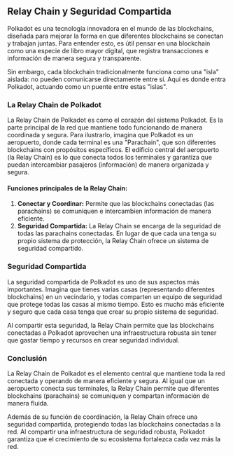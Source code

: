 ## Relay Chain y Seguridad Compartida

Polkadot es una tecnología innovadora en el mundo de las blockchains, diseñada para mejorar la forma en que diferentes blockchains se conectan y trabajan juntas. Para entender esto, es útil pensar en una blockchain como una especie de libro mayor digital, que registra transacciones e información de manera segura y transparente.

Sin embargo, cada blockchain tradicionalmente funciona como una "isla" aislada: no pueden comunicarse directamente entre sí. Aquí es donde entra Polkadot, actuando como un puente entre estas "islas".

### La Relay Chain de Polkadot

La Relay Chain de Polkadot es como el corazón del sistema Polkadot. Es la parte principal de la red que mantiene todo funcionando de manera coordinada y segura. Para ilustrarlo, imagina que Polkadot es un aeropuerto, donde cada terminal es una "Parachain", que son diferentes blockchains con propósitos específicos. El edificio central del aeropuerto (la Relay Chain) es lo que conecta todos los terminales y garantiza que puedan intercambiar pasajeros (información) de manera organizada y segura.

#### Funciones principales de la Relay Chain:

1. **Conectar y Coordinar:** Permite que las blockchains conectadas (las parachains) se comuniquen e intercambien información de manera eficiente.
2. **Seguridad Compartida:** La Relay Chain se encarga de la seguridad de todas las parachains conectadas. En lugar de que cada una tenga su propio sistema de protección, la Relay Chain ofrece un sistema de seguridad compartido.

### Seguridad Compartida

La seguridad compartida de Polkadot es uno de sus aspectos más importantes. Imagina que tienes varias casas (representando diferentes blockchains) en un vecindario, y todas comparten un equipo de seguridad que protege todas las casas al mismo tiempo. Esto es mucho más eficiente y seguro que cada casa tenga que crear su propio sistema de seguridad.

Al compartir esta seguridad, la Relay Chain permite que las blockchains conectadas a Polkadot aprovechen una infraestructura robusta sin tener que gastar tiempo y recursos en crear seguridad individual.

### Conclusión

La Relay Chain de Polkadot es el elemento central que mantiene toda la red conectada y operando de manera eficiente y segura. Al igual que un aeropuerto conecta sus terminales, la Relay Chain permite que diferentes blockchains (parachains) se comuniquen y compartan información de manera fluida.

Además de su función de coordinación, la Relay Chain ofrece una seguridad compartida, protegiendo todas las blockchains conectadas a la red. Al compartir una infraestructura de seguridad robusta, Polkadot garantiza que el crecimiento de su ecosistema fortalezca cada vez más la red.
